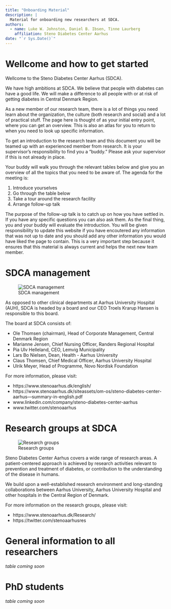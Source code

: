 ```yaml
---
title: "Onboarding Material"
description: |
  Material for onboarding new researchers at SDCA.
authors:
  - name: Luke W. Johnston, Daniel B. Ibsen, Tinne Laurberg
    affiliation: Steno Diabetes Center Aarhus
date: "`r Sys.Date()`"
---
```


# Wellcome and how to get started

Wellcome to the Steno Diabetes Center Aarhus (SDCA).

We have high ambitions at SDCA. We believe that people with diabetes can have a good life. We will make a difference to all people with or at risk of getting diabetes in Central Denmark Region.

As a new member of our research team, there is a lot of things you need learn about the organization, the culture (both research and social) and a lot of practical stuff. The page here is thought of as your initial entry point, where you can get an overview. This is also an atlas for you to return to when you need to look up specific information. 

To get an introduction to the research team and this document you will be teamed up with an experienced member from research. It is your supervisor's responsibility to find you a "buddy." Please ask your supervisor if this is not already in place.

Your buddy will walk you through the relevant tables below and give you an overview of all the topics that you need to be aware of. The agenda for the meeting is:

1. Introduce yourselves
2. Go through the table below
3. Take a tour around the research facility
4. Arrange follow-up talk

The purpose of the follow-up talk is to catch up on how you have settled in. If you have any specific questions you can also ask them. As the final thing, you and your buddy will evaluate the introduction. You will be given responsibility to update this website if you have encoutered  any information that was not up to date and you should add any other information you would have liked the page to contain. This is a very important step because it ensures that this material is always current and helps the next new team member.

# SDCA management

![SDCA management](images/sdca-management-structure.jpg)

As opposed to other clinical departments at Aarhus University Hospital (AUH), SDCA is headed by a board and our CEO Troels Krarup Hansen is responsible to this board.
 
The board at SDCA consists of:

-	Ole Thomsen (chairman), Head of Corporate Management, Central Denmark Region
-	Marianne Jensen, Chief Nursing Officer, Randers Regional Hospital
-	Pia Ulv Helleland, CEO, Lemvig Municipality
-	Lars Bo Nielsen, Dean, Health - Aarhus University
-	Claus Thomsen, Chief Medical Officer, Aarhus University Hospital
-	Ulrik Meyer, Head of Programme, Novo Nordisk Foundation

For more information, please visit:

- https://www.stenoaarhus.dk/english/    
- https://www.stenoaarhus.dk/siteassets/om-os/steno-diabetes-center-aarhus---summary-in-english.pdf 
- www.linkedin.com/company/steno-diabetes-center-aarhus   
- www.twitter.com/stenoaarhus  

# Research groups at SDCA

![Research groups](images/sdca-research-groups.jpg)

Steno Diabetes Center Aarhus covers a wide range of research areas. A patient-centered approach is achieved by research activities relevant to prevention and treatment of diabetes, or contribution to the understanding of the disease in humans.

We build upon a well-established research environment and long-standing collaborations between Aarhus University, Aarhus University Hospital and other hospitals in the Central Region of Denmark.

For more information on the research groups, please visit:

- https://www.stenoaarhus.dk/Research/
- https://twitter.com/stenoaarhusres 

# General information to all researchers

*table coming soon*

# PhD students

*table coming soon*













